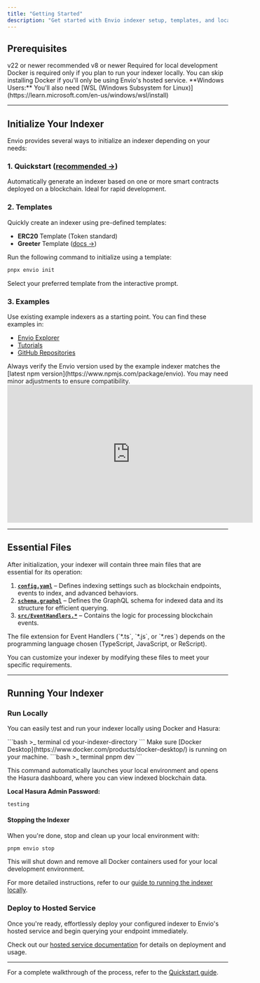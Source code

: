 ```yaml
---
title: "Getting Started"
description: "Get started with Envio indexer setup, templates, and local or hosted deployment quickly."
---
```


## Prerequisites

<CardGroup cols={3}>
  <Card title="Node.js" icon="node-js" href="https://nodejs.org/en/download/current">
    v22 or newer recommended
  </Card>
  
  <Card title="pnpm" icon="box" href="https://pnpm.io/installation">
    v8 or newer
  </Card>
  
  <Card title="Docker Desktop" icon="docker" href="https://www.docker.com/products/docker-desktop/">
    Required for local development
  </Card>
</CardGroup>

<Note>
Docker is required only if you plan to run your indexer locally. You can skip installing Docker if you'll only be using Envio's hosted service.
</Note>

<Callout icon="info-circle" color="#3B82F6" iconType="regular">
**Windows Users:** You'll also need [WSL (Windows Subsystem for Linux)](https://learn.microsoft.com/en-us/windows/wsl/install)
</Callout>

---

## Initialize Your Indexer

Envio provides several ways to initialize an indexer depending on your needs:

### 1. Quickstart ([recommended →](/HyperIndex/contract-import))

Automatically generate an indexer based on one or more smart contracts deployed on a blockchain. Ideal for rapid development.

### 2. Templates

Quickly create an indexer using pre-defined templates:

- **ERC20** Template (Token standard)
- **Greeter** Template ([docs →](/HyperIndex/Tutorials/greeter-tutorial))

Run the following command to initialize using a template:

```bash >_ terminal
pnpx envio init
```

Select your preferred template from the interactive prompt.

### 3. Examples

Use existing example indexers as a starting point. You can find these examples in:

- [Envio Explorer](https://envio.dev/explorer)
- [Tutorials](/HyperIndex/Tutorials/tutorial-erc20-token-transfers)
- [GitHub Repositories](https://github.com/enviodev)

<Warning>
Always verify the Envio version used by the example indexer matches the [latest npm version](https://www.npmjs.com/package/envio). You may need minor adjustments to ensure compatibility.
</Warning>

<iframe width="560" height="315" src="https://www.youtube.com/embed/LNhaN-Cikis" title="Envio - Getting Started Guide" frameborder="0" allow="accelerometer; autoplay; clipboard-write; encrypted-media; gyroscope; picture-in-picture" allowfullscreen></iframe>

---

## Essential Files

After initialization, your indexer will contain three main files that are essential for its operation:

1. **[`config.yaml`](/HyperIndex/Guides/configuration-file)** – Defines indexing settings such as blockchain endpoints, events to index, and advanced behaviors.
2. **[`schema.graphql`](/HyperIndex/Guides/schema-file)** – Defines the GraphQL schema for indexed data and its structure for efficient querying.
3. **[`src/EventHandlers.*`](/HyperIndex/Guides/event-handlers)** – Contains the logic for processing blockchain events.

<Note>
The file extension for Event Handlers (`*.ts`, `*.js`, or `*.res`) depends on the programming language chosen (TypeScript, JavaScript, or ReScript).
</Note>

You can customize your indexer by modifying these files to meet your specific requirements.

---

## Running Your Indexer

### Run Locally

You can easily test and run your indexer locally using Docker and Hasura:

<Steps>

<Step title="Navigate to your project directory">
```bash >_ terminal
cd your-indexer-directory
```
</Step>

<Step title="Ensure Docker is running">
Make sure [Docker Desktop](https://www.docker.com/products/docker-desktop/) is running on your machine.
</Step>

<Step title="Start the indexer">
```bash >_ terminal
pnpm dev
```

This command automatically launches your local environment and opens the Hasura dashboard, where you can view indexed blockchain data.
</Step>

</Steps>

**Local Hasura Admin Password:**

```
testing
```

#### Stopping the Indexer

When you're done, stop and clean up your local environment with:

```bash >_ terminal
pnpm envio stop
```

This will shut down and remove all Docker containers used for your local development environment.

For more detailed instructions, refer to our [guide to running the indexer locally](/HyperIndex/Guides/running-locally).

### Deploy to Hosted Service

Once you're ready, effortlessly deploy your configured indexer to Envio's hosted service and begin querying your endpoint immediately.

Check out our [hosted service documentation](/HyperIndex/Hosted_Service/hosted-service) for details on deployment and usage.

---

For a complete walkthrough of the process, refer to the [Quickstart guide](/HyperIndex/contract-import).

